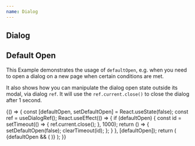 ```yaml
---
name: Dialog
---
```



## Dialog

<Playground>
  <Box p="$8">
    <Dialog>
      <Button>New workspace</Button>
      {(close) => (
        <Dialog.Modal>
          <Dialog.Title level={3}>Create new workspace</Dialog.Title>
          <Box
            css={{
              'pt': '$4',
              '@initial': { minWidth: 400 },
              '@mobile': { minWidth: 320 },
            }}
            as="form"
            onSubmit={(e) => {
              e.preventDefault();
              window.alert(e.currentTarget['workspace-name'].value);
            }}
          >
            <Flex flow="column" gap="2">
              <TextField placeholder="Carefive" name="workspace-name" label="Workspace name" autoFocus />
              <Picker>
                <Picker.Item label="Item 1" value="1" />
                <Picker.Item label="Item 2" value="2" />
                <Picker.Item label="Item 3" value="3" />
                <Picker.Item label="Item 4" value="4" />
              </Picker>
            </Flex>
            <Box pb="$10" />
            <Flex flow="row-reverse" gap="sm">
              <Button type="submit" variant="primary">
                Create
              </Button>
              <Button onClick={close} variant="flat">
                Cancel
              </Button>
            </Flex>
          </Box>
        </Dialog.Modal>
      )}
    </Dialog>
  </Box>
</Playground>

## Default Open

This Example demonstrates the usage of `defaultOpen`, e.g. when you need to open a dialog on a new page when certain conditions are met.

It also shows how you can manipulate the dialog open state outside its modal, via dialog `ref`. It will use the `ref.current.close()` to close the dialog after 1 second.

<Playground>
  {() => {
    const [defaultOpen, setDefaultOpen] = React.useState(false);
    const ref = useDialogRef();
    React.useEffect(() => {
      if (defaultOpen) {
        const id = setTimeout(() => {
          ref.current.close();
        }, 1000);
        return () => {
          setDefaultOpen(false);
          clearTimeout(id);
        };
      }
    }, [defaultOpen]);
    return (
      <Box p="$8">
        <Flex cross="center" main="start" gap="sm">
          <Switch label="Default open" value={defaultOpen} onChange={setDefaultOpen} />
          {defaultOpen && (
            <Dialog defaultOpen={defaultOpen} ref={ref}>
              <Button>New workspace</Button>
              {(close) => (
                <Dialog.Modal>
                  <Dialog.Title level={3}>Create new workspace</Dialog.Title>
                  <Box
                    pt="$4"
                    as="form"
                    onSubmit={(e) => {
                      e.preventDefault();
                      window.alert(e.currentTarget['workspace-name'].value);
                    }}
                  >
                    <TextField placeholder="Carefive" name="workspace-name" label="Workspace name" />
                    <Box pb="$10" />
                    <Flex flow="row-reverse" gap="sm">
                      <Button type="submit" variant="primary">
                        Create
                      </Button>
                      <Button onClick={close} variant="flat">
                        Cancel
                      </Button>
                    </Flex>
                  </Box>
                </Dialog.Modal>
              )}
            </Dialog>
          )}
        </Flex>
      </Box>
    );
  }}
</Playground>
